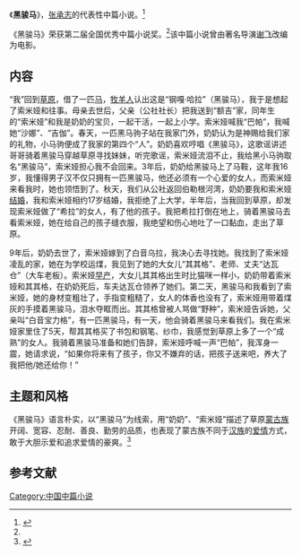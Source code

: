 {{otheruses|subject=张承志的中篇小说《黑骏马》|other=其他同名条目|黑骏马}}

{{Infobox Book 
|图像      = <!-- [[File:|200px]] -->
|图像说明  = 
|书名      = 《黑骏马》
|作者      = [[张承志|张承志]]
|原名      = 
|译者      = 
|插图      = 
|封面设计  = 
|出版地    = {{CHNML}}
|语言      = [[简体中文|简体中文]]
|系列      = 
|题材      = 
|类型      = [[中篇小说|中篇小说]]
|出版者    = 青海人民出版社
|出版日期  = 2011年6月1日
|中文版    = 
|媒介      = [[印刷|印刷]]（平装书）
|页数      = 130
|开本      = 
|isbn      = 9787225037844
|oclc      = 
|杜威十进制图书分类法= 
|美国国会图书馆图书分类法= 
|上一部作品= 
|下一部作品= 
|引用      = 
|被引用    = 
}}

《'''黑骏马'''》，[[张承志|张承志]]的代表性中篇小说。<ref name="panda" >{{cite book |author=陈卫 |title=《中国文学名著导读本》|year=2000-9 |publisher=广西人民出版社 |location=南宁市 |pages=166-169 |isbn=7-219-04219-1 |language=zh-hans}}</ref>

《黑骏马》荣获第二届全国优秀中篇小说奖。<ref name="panda" />该中篇小说曾由著名导演[[谢飞_(导演)|谢飞]]改编为电影。

==内容==
“我”回到[[草原|草原]]，借了一匹[[马|马]]，[[牧羊人|牧羊人]]认出这是“钢嘎·哈拉”（黑骏马），我于是想起了索米娅和往事。母亲去世后，父亲（公社社长）把我送到“额吉”家，同年生的“索米娅”和我是奶奶的宝贝，一起干活，一起上小学。索米娅喊我“巴帕”，我喊她“沙娜”、“吉伽”。春天，一匹黑马驹子站在我家门外，奶奶认为是神赐给我们家的礼物，小马驹便成了我家的第四个“人”。奶奶喜欢哼唱《黑骏马》，这歌谣讲述哥哥骑着黑骏马穿越草原寻找妹妹，听完歌谣，索米娅流泪不止，我给黑小马驹取名“黑骏马”，索米娅担心我不会回来。3年后，奶奶给黑骏马上了马鞍，这年我16岁，我懂得男子汉不仅只拥有一匹黑骏马，他还必须有一个心爱的女人，而索米娅来看我时，她也领悟到了。秋天，我们从公社返回伯勒根河湾，奶奶要我和索米娅[[结婚|结婚]]，我和索米娅相约17岁结婚，我拒绝了上大学，半年后，当我回到草原，却发现索米娅做了“希拉”的女人，有了他的孩子。我把希拉打倒在地上，骑着黑骏马去看索米娅，她在给自己的孩子缝衣服，我绝望和伤心地吐了一口黏血，走出了草原。

9年后，奶奶去世了，索米娅嫁到了白音乌拉，我决心去寻找她。我找到了索米娅凌乱的家，她在为学校运煤，我见到了她的大女儿“其其格”、老师、丈夫“达瓦仓”（大车老板）。索米娅[[早产|早产]]，大女儿其其格出生时比猫咪一样小，奶奶带着索米娅和其其格，在奶奶死后，车夫达瓦仓领养了她们。第二天，黑骏马和我看到了索米娅，她的身材变粗壮了，手指变粗糙了，女人的体香也没有了，索米娅用带着煤灰的手摸着黑骏马，泪水夺眶而出。其其格曾被人骂做“野种”，索米娅告诉她，父亲叫“白音宝力格”，有一匹黑骏马，有一天，他会骑着黑骏马来看我们。我在索米娅家里住了5天，帮其其格买了书包和钢笔、纱巾，我感觉到草原上多了一个“成熟”的女人。我骑着黑骏马准备和她们告辞，索米娅呼喊一声“巴帕”，我浑身一震，她请求说，“如果你将来有了孩子，你又不嫌弃的话，把孩子送来吧，养大了我把他/她还给你！”

==主题和风格==
《黑骏马》语言朴实，以“黑骏马”为线索，用“奶奶”、“索米娅”描述了草原[[蒙古族|蒙古族]]开阔、宽容、忍耐、善良、勤劳的品质，也表现了蒙古族不同于[[汉族|汉族]]的[[爱情|爱情]]方式，敢于大胆示爱和追求爱情的豪爽。<ref name="cow" >{{cite book |author=张承志 |title=《黑骏马》|year=2011-06-01 |publisher=青海人民出版社 |location=西宁市 |pages= |isbn=9787225037844 |language=zh-hans}}</ref>

==参考文献==
{{reflist}}



{{DEFAULTSORT:H黑}}
[[Category:中国中篇小说|Category:中国中篇小说]]